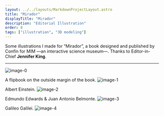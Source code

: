 ```yaml
---
layout: ../../layouts/MarkdownProjectLayout.astro
title: "Mirador"
displayTitle: "Mirador"
description: "Editorial Illustration"
order: 8
tags: ["illustration", "3D modeling"]
---
```


Some illustrations I made for “Mirador”,
a book designed and published by Confín
for MIM —an interactive science museum—.
Thanks to Editor-in-Chief **Jennifer King**.

---

![image-0](/assets/projects/Mirador/Mirador-0.jpg)

A flipbook on the outside margin of the book.
![image-1](/assets/projects/Mirador/Mirador-1.gif)

Albert Einstein.
![image-2](/assets/projects/Mirador/Mirador-2.jpg)

Edmundo Edwards & Juan Antonio Belmonte.
![image-3](/assets/projects/Mirador/Mirador-3.jpg)

Galileo Galilei.
![image-4](/assets/projects/Mirador/Mirador-4.jpg)
